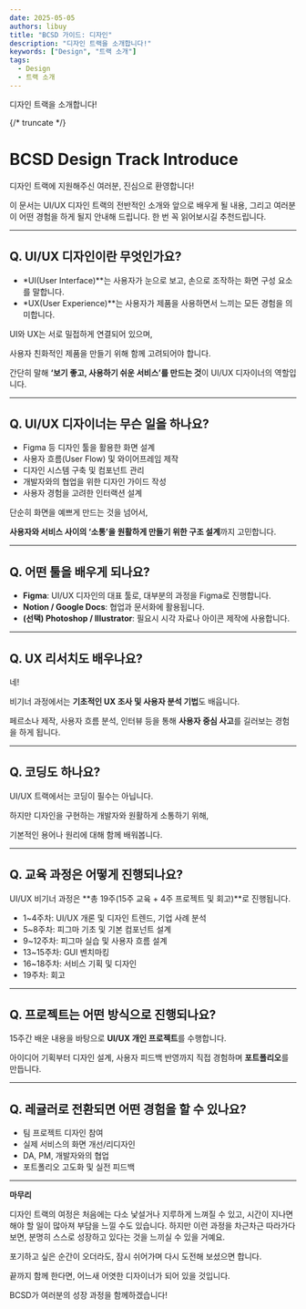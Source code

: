 ```yaml
---
date: 2025-05-05
authors: libuy
title: "BCSD 가이드: 디자인"
description: "디자인 트랙을 소개합니다!"
keywords: ["Design", "트랙 소개"]
tags:
  - Design
  - 트랙 소개
---
```


디자인 트랙을 소개합니다!

{/* truncate */}

# **BCSD Design Track Introduce**

디자인 트랙에 지원해주신 여러분, 진심으로 환영합니다!

이 문서는 UI/UX 디자인 트랙의 전반적인 소개와 앞으로 배우게 될 내용, 그리고 여러분이 어떤 경험을 하게 될지 안내해 드립니다. 한 번 꼭 읽어보시길 추천드립니다.

---

## **Q. UI/UX 디자인이란 무엇인가요?**

- *UI(User Interface)**는 사용자가 눈으로 보고, 손으로 조작하는 화면 구성 요소를 말합니다.
- *UX(User Experience)**는 사용자가 제품을 사용하면서 느끼는 모든 경험을 의미합니다.

UI와 UX는 서로 밀접하게 연결되어 있으며,

사용자 친화적인 제품을 만들기 위해 함께 고려되어야 합니다.

간단히 말해 **‘보기 좋고, 사용하기 쉬운 서비스’를 만드는 것**이 UI/UX 디자이너의 역할입니다.

---

## **Q. UI/UX 디자이너는 무슨 일을 하나요?**

- Figma 등 디자인 툴을 활용한 화면 설계
- 사용자 흐름(User Flow) 및 와이어프레임 제작
- 디자인 시스템 구축 및 컴포넌트 관리
- 개발자와의 협업을 위한 디자인 가이드 작성
- 사용자 경험을 고려한 인터랙션 설계

단순히 화면을 예쁘게 만드는 것을 넘어서,

**사용자와 서비스 사이의 ‘소통’을 원활하게 만들기 위한 구조 설계**까지 고민합니다.

---

## **Q. 어떤 툴을 배우게 되나요?**

- **Figma**: UI/UX 디자인의 대표 툴로, 대부분의 과정을 Figma로 진행합니다.
- **Notion / Google Docs**: 협업과 문서화에 활용됩니다.
- **(선택) Photoshop / Illustrator**: 필요시 시각 자료나 아이콘 제작에 사용합니다.

---

## **Q. UX 리서치도 배우나요?**

네!

비기너 과정에서는 **기초적인 UX 조사 및 사용자 분석 기법**도 배웁니다.

페르소나 제작, 사용자 흐름 분석, 인터뷰 등을 통해 **사용자 중심 사고**를 길러보는 경험을 하게 됩니다.

---

## **Q. 코딩도 하나요?**

UI/UX 트랙에서는 코딩이 필수는 아닙니다.

하지만 디자인을 구현하는 개발자와 원활하게 소통하기 위해,

기본적인 용어나 원리에 대해 함께 배워봅니다.

---

## **Q. 교육 과정은 어떻게 진행되나요?**

UI/UX 비기너 과정은 **총 19주(15주 교육 + 4주 프로젝트 및 회고)**로 진행됩니다.

- 1~4주차: UI/UX 개론 및 디자인 트렌드, 기업 사례 분석
- 5~8주차: 피그마 기초 및 기본 컴포넌트 설계
- 9~12주차: 피그마 실습 및 사용자 흐름 설계
- 13~15주차: GUI 벤치마킹
- 16~18주차: 서비스 기획 및 디자인
- 19주차: 회고

---

## **Q. 프로젝트는 어떤 방식으로 진행되나요?**

15주간 배운 내용을 바탕으로 **UI/UX 개인 프로젝트**를 수행합니다.

아이디어 기획부터 디자인 설계, 사용자 피드백 반영까지 직접 경험하며 **포트폴리오**를 만듭니다.

---

## **Q. 레귤러로 전환되면 어떤 경험을 할 수 있나요?**

- 팀 프로젝트 디자인 참여
- 실제 서비스의 화면 개선/리디자인
- DA, PM, 개발자와의 협업
- 포트폴리오 고도화 및 실전 피드백

---

**마무리**

디자인 트랙의 여정은 처음에는 다소 낯설거나 지루하게 느껴질 수 있고, 시간이 지나면 해야 할 일이 많아져 부담을 느낄 수도 있습니다. 하지만 이런 과정을 차근차근 따라가다 보면, 분명히 스스로 성장하고 있다는 것을 느끼실 수 있을 거예요.

포기하고 싶은 순간이 오더라도, 잠시 쉬어가며 다시 도전해 보셨으면 합니다.

끝까지 함께 한다면, 어느새 어엿한 디자이너가 되어 있을 것입니다.

BCSD가 여러분의 성장 과정을 함께하겠습니다!